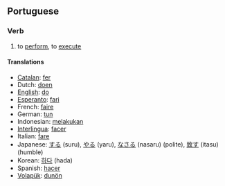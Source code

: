 ==Portuguese==
===Verb===
# to [[perform]], to [[execute]]

====Translations====
*[[Catalan]]: [[fer]]
*Dutch: [[doen]]
*[[English]]: [[do]]
*[[Esperanto]]: [[fari]]
*French: [[faire]]
*German: [[tun]]
*Indonesian: [[laku|melakukan]]
*[[Interlingua]]: [[facer]]
*Italian: [[fare]]
*Japanese: [[する]] (suru), [[やる]] (yaru), [[なさる]] (nasaru) (polite), [[致す]] (itasu) (humble)
*Korean: [[하다]] (hada)
*Spanish: [[hacer]]
*[[Volapük]]: [[dunön]]